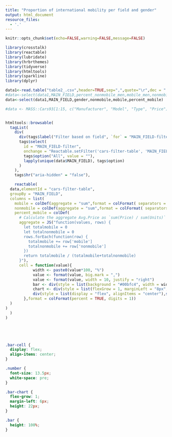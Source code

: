 ```yaml
---
title: "Proportion of international mobility per field and gender"
output: html_document
resource_files:
  - '.'
---
```


```r
knitr::opts_chunk$set(echo=FALSE,warning=FALSE,message=FALSE)
```


```r
library(crosstalk)
library(reactable)
library(lubridate)
library(hrbrthemes)
library(tidyverse)
library(htmltools)
library(sparkline)
library(dplyr)

data1<-read.table("table2_.csv",header=TRUE,sep=",",quote="\r",dec = ".")
#data<-select(data1,MAIN_FIELD,percent_nonmobile_men,mobile_men,nonmobile_men,percent_nonmobile_women,mobile_women,nonmobile_women)
data<-select(data1,MAIN_FIELD,gender,nonmobile,mobile,percent_mobile)

#data <- MASS::Cars93[1:15, c("Manufacturer", "Model", "Type", "Price")]


htmltools::browsable(
  tagList(
    div(
      div(tags$label("Filter based on field", `for` = "MAIN_FIELD-filter")),
      tags$select(
        id = "MAIN_FIELD-filter",
        onchange = "Reactable.setFilter('cars-filter-table', 'MAIN_FIELD', this.value)",
        tags$option("All", value = ""),
        lapply(unique(data$MAIN_FIELD), tags$option)
      )
    ),
    tags$hr("aria-hidden" = "false"),

    reactable(
  data,elementId = "cars-filter-table",
  groupBy = "MAIN_FIELD",
  columns = list(
    mobile = colDef(aggregate = "sum",format = colFormat( separators = TRUE)),
    nonmobile = colDef(aggregate = "sum",format = colFormat( separators = TRUE)),
    percent_mobile = colDef(
      # Calculate the aggregate Avg.Price as `sum(Price) / sum(Units)`
      aggregate = JS("function(values, rows) {
        let totalmobile = 0
        let totalnonmobile = 0
        rows.forEach(function(row) {
          totalmobile += row['mobile']
          totalnonmobile += row['nonmobile']
        })
        return totalmobile / (totalmobile+totalnonmobile)
      }"),
      cell = function(value){
            width <- paste0(value*100, "%")
            value <- format(value, big.mark = ",")
            value <- format(value, width = 10, justify = "right")
            bar <- div(style = list(background = "#00bfc4", width = width, height = "16px"))
            chart <- div(style = list(flexGrow = 1, marginLeft = "8px", background = "#e1e1e1"), bar)
            div(style = list(display = "flex", alignItems = "center"),span(class = "number", width), chart)
        },format = colFormat(percent = TRUE, digits = 1))
  )
)
  )
)






```

```css
.bar-cell {
  display: flex;
  align-items: center;
}

.number {
  font-size: 13.5px;
  white-space: pre;
}

.bar-chart {
  flex-grow: 1;
  margin-left: 6px;
  height: 22px;
}

.bar {
  height: 100%;
}
```




